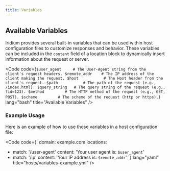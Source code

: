 ```yaml
---
title: Variables
---
```



## Available Variables

Iridium provides several built-in variables that can be used within host configuration files to customize responses and behavior. These variables can be included in the `content` field of a location block to dynamically insert information about the request or server.

<Code code={`
$user_agent     # The User-Agent string from the client's request headers.
$remote_addr    # The IP address of the client making the request.
$host           # The Host header from the client's request.
$path           # The path of the request (e.g., /index.html).
$query_string   # The query string of the request (e.g., ?id=123).
$method         # The HTTP method of the request (e.g., GET, POST).
$scheme         # The scheme of the request (http or https).
`} lang="bash" title="Available Variables" />

### Example Usage

Here is an example of how to use these variables in a host configuration file:

<Code code={`
domain: example.com
locations:
  - match: '/user-agent'
    content: 'Your user agent is: <code>$user_agent</code>'
  - match: '/ip'
    content: 'Your IP address is: <code>$remote_addr</code>'
`} lang="yaml" title="hosts/variables-example.yml" />